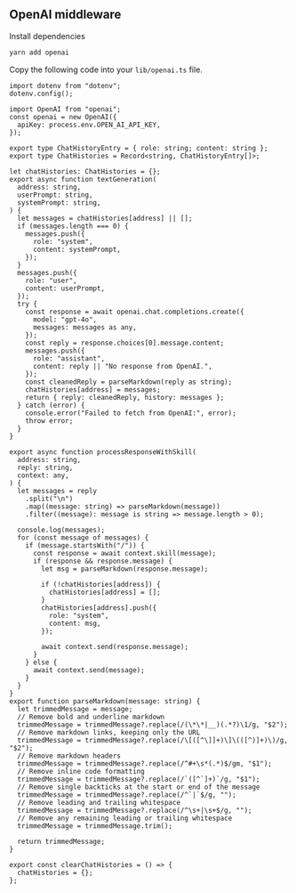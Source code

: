 ## OpenAI middleware

Install dependencies

```bash [cmd]
yarn add openai
```

Copy the following code into your `lib/openai.ts` file.

```tsx [src/lib/openai.ts]
import dotenv from "dotenv";
dotenv.config();

import OpenAI from "openai";
const openai = new OpenAI({
  apiKey: process.env.OPEN_AI_API_KEY,
});

export type ChatHistoryEntry = { role: string; content: string };
export type ChatHistories = Record<string, ChatHistoryEntry[]>;

let chatHistories: ChatHistories = {};
export async function textGeneration(
  address: string,
  userPrompt: string,
  systemPrompt: string,
) {
  let messages = chatHistories[address] || [];
  if (messages.length === 0) {
    messages.push({
      role: "system",
      content: systemPrompt,
    });
  }
  messages.push({
    role: "user",
    content: userPrompt,
  });
  try {
    const response = await openai.chat.completions.create({
      model: "gpt-4o",
      messages: messages as any,
    });
    const reply = response.choices[0].message.content;
    messages.push({
      role: "assistant",
      content: reply || "No response from OpenAI.",
    });
    const cleanedReply = parseMarkdown(reply as string);
    chatHistories[address] = messages;
    return { reply: cleanedReply, history: messages };
  } catch (error) {
    console.error("Failed to fetch from OpenAI:", error);
    throw error;
  }
}

export async function processResponseWithSkill(
  address: string,
  reply: string,
  context: any,
) {
  let messages = reply
    .split("\n")
    .map((message: string) => parseMarkdown(message))
    .filter((message): message is string => message.length > 0);

  console.log(messages);
  for (const message of messages) {
    if (message.startsWith("/")) {
      const response = await context.skill(message);
      if (response && response.message) {
        let msg = parseMarkdown(response.message);

        if (!chatHistories[address]) {
          chatHistories[address] = [];
        }
        chatHistories[address].push({
          role: "system",
          content: msg,
        });

        await context.send(response.message);
      }
    } else {
      await context.send(message);
    }
  }
}
export function parseMarkdown(message: string) {
  let trimmedMessage = message;
  // Remove bold and underline markdown
  trimmedMessage = trimmedMessage?.replace(/(\*\*|__)(.*?)\1/g, "$2");
  // Remove markdown links, keeping only the URL
  trimmedMessage = trimmedMessage?.replace(/\[([^\]]+)\]\(([^)]+)\)/g, "$2");
  // Remove markdown headers
  trimmedMessage = trimmedMessage?.replace(/^#+\s*(.*)$/gm, "$1");
  // Remove inline code formatting
  trimmedMessage = trimmedMessage?.replace(/`([^`]+)`/g, "$1");
  // Remove single backticks at the start or end of the message
  trimmedMessage = trimmedMessage?.replace(/^`|`$/g, "");
  // Remove leading and trailing whitespace
  trimmedMessage = trimmedMessage?.replace(/^\s+|\s+$/g, "");
  // Remove any remaining leading or trailing whitespace
  trimmedMessage = trimmedMessage.trim();

  return trimmedMessage;
}

export const clearChatHistories = () => {
  chatHistories = {};
};
```
